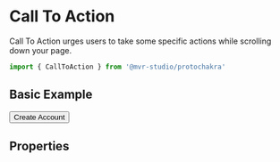 
<Meta title="Layout/Call To Action" component={CallToAction} />

# Call To Action

Call To Action urges users to take some specific actions while scrolling down your page.

```js
import { CallToAction } from '@mvr-studio/protochakra'
```

## Basic Example

<Canvas>
  <Story name="Basic Example">
    <CallToAction heading="Don't wait any longer" description="Create your free account now.">
      <Button>Create Account</Button>
    </CallToAction>
  </Story>
</Canvas>

## Properties

<ArgsTable component={CallToAction} />
